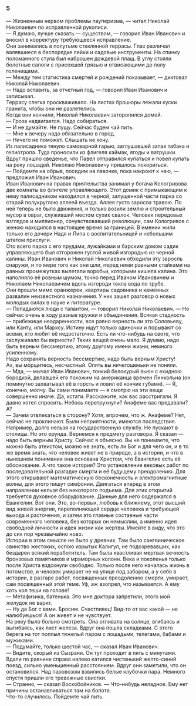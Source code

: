 ### 5 {-}

— Жизненным нервом проблемы пауперизма, — читал Николай Николаевич по исправленной рукописи.<br/> — Я думаю, лучше сказать — существом, — говорил Иван Иванович и вносил в корректуру требующееся исправление.<br/> Они занимались в полутьме стеклянной террасы. Глаз различал валявшиеся в беспорядке лейки и садовые инструменты. На спинку поломанного стула был наброшен дождевой плащ. В углу стояли болотные сапоги с присохшей грязью и отвисающими до полу голенищами.<br/> — Между тем статистика смертей и рождений показывает, — диктовал Николай Николаевич.<br/> — Надо вставить, за отчетный год, — говорил Иван Иванович и записывал.<br/> Террасу слегка проскваживало. На листах брошюры лежали куски гранита, чтобы они не разлетелись.<br/> Когда они кончили, Николай Николаевич заторопился домой.<br/> — Гроза надвигается. Надо собираться.<br/> — И не думайте. Не пущу. Сейчас будем чай пить.<br/> — Мне к вечеру надо обязательно в город.<br/> — Ничего не поможет. Слышать не хочу.<br/> Из палисадника тянуло самоварной гарью, заглушавшей запах табака и гелиотропа. Туда проносили из флигеля каймак, ягоды и ватрушки. Вдруг пришло сведенье, что Павел отправился купаться и повел купать на реку лошадей. Николаю Николаевичу пришлось покориться.<br/> — Пойдемте на обрыв, посидим на лавочке, пока накроют к чаю, — предложил Иван Иванович.<br/> Иван Иванович на правах приятельства занимал у богача Кологривова две комнаты во флигеле управляющего. Этот домик с примыкающим к нему палисадником находился в черной, запущенной части парка со старой полукруглою аллеей въезда. Аллея густо заросла травою. По ней теперь не было движения, и только возили землю и строительный мусор в овраг, служивший местом сухих свалок. Человек передовых взглядов и миллионер, сочувствовавший революции, сам Кологривов с женою находился в настоящее время за границей. В имении жили только его дочери Надя и Липа с воспитательницей и небольшим штатом прислуги.<br/> Ото всего парка с его прудами, лужайками и барским домом садик управляющего был отгорожен густой живой изгородью из черной калины. Иван Иванович и Николай Николаевич обходили эту заросль снаружи, и по мере того как они шли, перед ними равными стайками на равных промежутках вылетали воробьи, которыми кишела калина. Это наполняло её ровным шумом, точно перед Иваном Ивановичем и Николаем Николаевичем вдоль изгороди текла вода по трубе.<br/> Они прошли мимо оранжереи, квартиры садовника и каменных развалин неизвестного назначения. У них зашел разговор о новых молодых силах в науке и литературе.<br/> — Попадаются люди с талантом, — говорил Николай Николаевич. — Но сейчас очень в ходу разные кружки и объединения. Всякая стадность — прибежище неодаренности, все равно верность ли это Соловьеву, или Канту, или Марксу. Истину ищут только одиночки и порывают со всеми, кто любит её недостаточно. Есть ли что-нибудь на свете, что заслуживало бы верности? Таких вещей очень мало. Я думаю, надо быть верным бессмертию, этому другому имени жизни, немного усиленному.<br/> Надо сохранять верность бессмертию, надо быть верным Христу!<br/> Ах, вы морщитесь, несчастный. Опять вы ничегошеньки не поняли.<br/> — Мда, — мычал Иван Иванович, тонкий белокурый вьюн с ехидною бородкой, делавшей его похожим на американца времен Линкольна (он поминутно захватывал её в горсть и ловил её кончик губами). — Я, конечно, молчу. Вы сами понимаете — я смотрю на эти вещи совершенно иначе. Да, кстати. Расскажите, как вас расстригали. Я давно хотел спросить. Небось перетрухнули? Анафеме вас предавали? А?<br/> — Зачем отвлекаться в сторону? Хотя, впрочем, что ж. Анафеме? Нет, сейчас не проклинают. Были неприятности, имеются последствия. Например, долго нельзя на государственную службу. Не пускают в столицы. Но это ерунда. Вернемся к предмету разговора. Я сказал — надо быть верным Христу. Сейчас я объясню. Вы не понимаете, что можно быть атеистом, можно не знать, есть ли Бог и для чего он, и в то же время знать, что человек живет не в природе, а в истории, и что в нынешнем понимании она основана Христом, что Евангелие есть её обоснование. А что такое история? Это установление вековых работ по последовательной разгадке смерти и её будущему преодолению. Для этого открывают математическую бесконечность и электромагнитные волны, для этого пишут симфонии. Двигаться вперед в этом направлении нельзя без некоторого подъема. Для этих открытий требуется духовное оборудование. Данные для него содержатся в Евангелии. Вот они. Это, во-первых, любовь к ближнему, этот высший вид живой энергии, переполняющей сердце человека и требующей выхода и расточения, и затем это главные составные части современного человека, без которых он немыслим, а именно идея свободной личности и идея жизни как жертвы. Имейте в виду, что это до сих пор чрезвычайно ново.<br/> Истории в этом смысле не было у древних. Там было сангвиническое свинство жестоких, оспою изрытых Калигул, не подозревавших, как бездарен всякий поработитель. Там была хвастливая мертвая вечность бронзовых памятников и мраморных колонн. Века и поколенья только после Христа вздохнули свободно. Только после него началась жизнь в потомстве, и человек умирает не на улице под забором, а у себя в истории, в разгаре работ, посвященных преодолению смерти, умирает, сам посвященный этой теме. Уф, аж взопрел, что называется. А ему хоть кол теши на голове!<br/> — Метафизика, батенька. Это мне доктора запретили, этого мой желудок не варит.<br/> — Ну да Бог с вами. Бросим. Счастливец! Вид-то от вас какой — не налюбуешься! А он живет и не чувствует.<br/> На реку было больно смотреть. Она отливала на солнце, вгибаясь и выгибаясь, как лист железа. Вдруг она пошла складками. С этого берега на тот поплыл тяжелый паром с лошадьми, телегами, бабами и мужиками.<br/> — Подумайте, только шестой час, — сказал Иван Иванович.<br/> — Видите, скорый из Сызрани. Он тут проходит в пять с минутами.<br/> Вдали по равнине справа налево катился чистенький желто-синий поезд, сильно уменьшенный расстоянием. Вдруг они заметили, что он остановился. Над паровозом взвились белые клубочки пара. Немного спустя пришли его тревожные свистки.<br/> — Странно, — сказал Воскобойников. — Что-нибудь неладное. Ему нет причины останавливаться там на болоте.<br/> Что-то случилось. Пойдемте чай пить.

